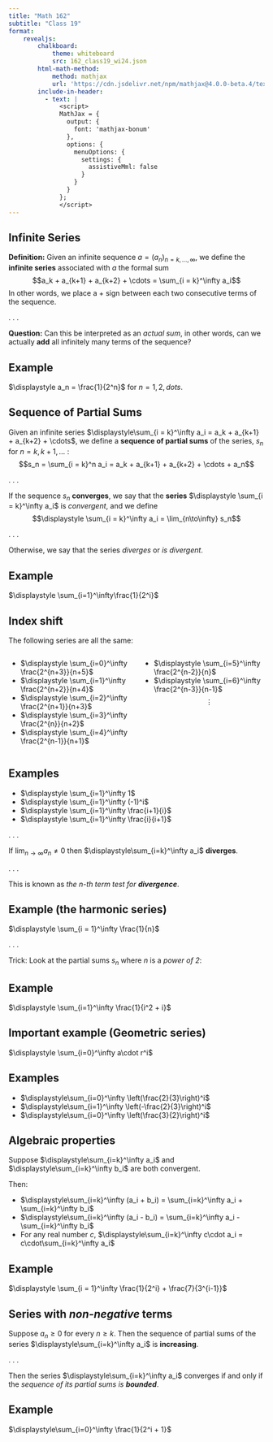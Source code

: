 ```yaml
---
title: "Math 162"
subtitle: "Class 19"
format: 
    revealjs:
        chalkboard:
            theme: whiteboard
            src: 162_class19_wi24.json
        html-math-method: 
            method: mathjax
            url: 'https://cdn.jsdelivr.net/npm/mathjax@4.0.0-beta.4/tex-mml-chtml-nofont.js'
        include-in-header:
          - text: |
              <script>
              MathJax = {
                output: {
                  font: 'mathjax-bonum'
                },
                options: {
                  menuOptions: {
                    settings: {
                      assistiveMml: false
                    }
                  }
                }
              };
              </script>
---
```


## Infinite Series

__Definition:__ Given an infinite sequence $a = (a_n)_{n=k,\dots,\infty}$, we
define the __infinite series__ associated with $a$ the formal sum
$$a_k + a_{k+1} + a_{k+2} + \cdots = \sum_{i = k}^\infty a_i$$
In other words, we place a $+$ sign between each two consecutive terms of the
sequence.

. . .

__Question:__ Can this be interpreted as an _actual sum_, in other words, can
we actually __add__ all infinitely many terms of the sequence?

## Example

$\displaystyle a_n = \frac{1}{2^n}$ for $n = 1, 2, dots$.

## Sequence of Partial Sums {.smaller}

Given an infinite series $\displaystyle\sum_{i = k}^\infty a_i = a_k + a_{k+1} + a_{k+2} + \cdots$,
we define a __sequence of partial sums__ of the series, $s_n$ for $n = k, k+1,
\dots$ :
$$s_n = \sum_{i = k}^n a_i = a_k + a_{k+1} + a_{k+2} + \cdots + a_n$$

. . .

If the sequence $s_n$ __converges__, we say that the __series__
$\displaystyle \sum_{i = k}^\infty a_i$ is _convergent_, and we define
$$\displaystyle \sum_{i = k}^\infty a_i = \lim_{n\to\infty} s_n$$

. . .

Otherwise, we say that the series _diverges_ or _is divergent_.

## Example

$\displaystyle \sum_{i=1}^\infty\frac{1}{2^i}$

## Index shift {.smaller}

The following series are all the same:

::: {.columns}
::: {.column width=50%}
*   $\displaystyle \sum_{i=0}^\infty \frac{2^{n+3}}{n+5}$
*   $\displaystyle \sum_{i=1}^\infty \frac{2^{n+2}}{n+4}$
*   $\displaystyle \sum_{i=2}^\infty \frac{2^{n+1}}{n+3}$
*   $\displaystyle \sum_{i=3}^\infty \frac{2^{n}}{n+2}$
*   $\displaystyle \sum_{i=4}^\infty \frac{2^{n-1}}{n+1}$
:::
::: {.column width=50%}
*   $\displaystyle \sum_{i=5}^\infty \frac{2^{n-2}}{n}$
*   $\displaystyle \sum_{i=6}^\infty \frac{2^{n-3}}{n-1}$
$$\vdots$$
:::
:::

## Examples {.smaller}

::: {.incremental}
-   $\displaystyle \sum_{i=1}^\infty 1$
-   $\displaystyle \sum_{i=1}^\infty (-1)^i$
-   $\displaystyle \sum_{i=1}^\infty \frac{i+1}{i}$
-   $\displaystyle \sum_{i=1}^\infty \frac{i}{i+1}$
:::

. . .

If $\displaystyle\lim_{n\to\infty} a_n \neq 0$ then
$\displaystyle\sum_{i=k}^\infty a_i$ __diverges__.

. . .

This is known as _the $n$-th term test for __divergence___.

## Example (the harmonic series) {.smaller}

$\displaystyle \sum_{i = 1}^\infty \frac{1}{n}$

. . .

Trick: Look at the partial sums $s_n$ where $n$ is a _power of 2_:

## Example {.smaller}

$\displaystyle \sum_{i=1}^\infty \frac{1}{i^2 + i}$

## Important example (Geometric series) {.smaller}

$\displaystyle \sum_{i=0}^\infty a\cdot r^i$

## Examples

::: {.incremental}
-   $\displaystyle\sum_{i=0}^\infty \left(\frac{2}{3}\right)^i$
-   $\displaystyle\sum_{i=1}^\infty \left(-\frac{2}{3}\right)^i$
-   $\displaystyle\sum_{i=0}^\infty \left(\frac{3}{2}\right)^i$
:::

## Algebraic properties {.smaller}

Suppose $\displaystyle\sum_{i=k}^\infty a_i$ and
$\displaystyle\sum_{i=k}^\infty b_i$ are both convergent.

Then:

::: {.incremental}
-   $\displaystyle\sum_{i=k}^\infty (a_i + b_i) = \sum_{i=k}^\infty a_i + \sum_{i=k}^\infty b_i$
-   $\displaystyle\sum_{i=k}^\infty (a_i - b_i) = \sum_{i=k}^\infty a_i - \sum_{i=k}^\infty b_i$
-   For any real number $c$, $\displaystyle\sum_{i=k}^\infty c\cdot a_i = c\cdot\sum_{i=k}^\infty a_i$
:::

## Example

$\displaystyle \sum_{i = 1}^\infty \frac{1}{2^i} + \frac{7}{3^{i-1}}$

## Series with _non-negative_ terms {.smaller}

Suppose $a_n \ge 0$ for every $n \ge k$.  Then the sequence of partial sums of
the series $\displaystyle\sum_{i=k}^\infty a_i$ is __increasing__.

. . .

Then the series $\displaystyle\sum_{i=k}^\infty a_i$ converges if and only if
the _sequence of its partial sums is __bounded___.

## Example

$\displaystyle\sum_{i=0}^\infty \frac{1}{2^i + 1}$
